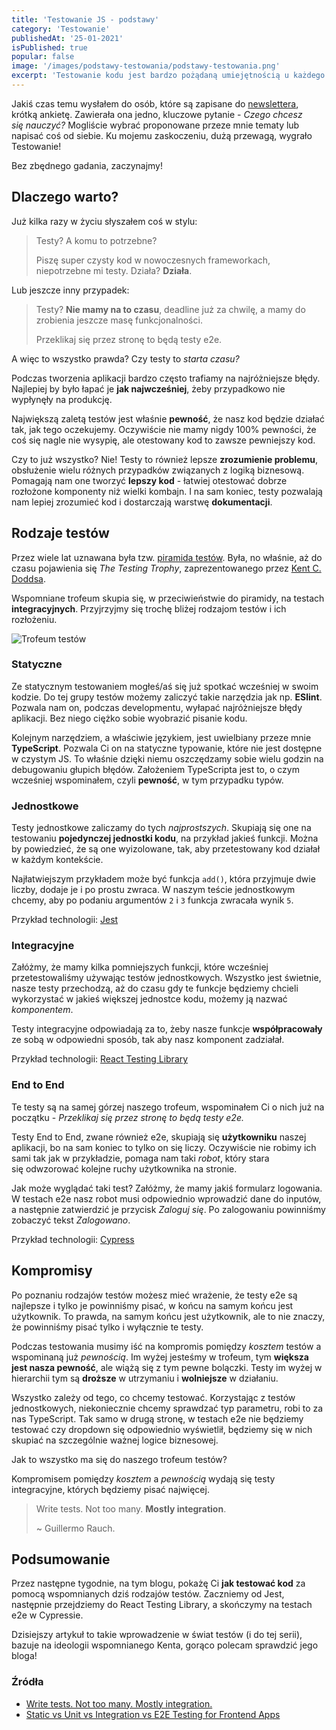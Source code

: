 ```yaml
---
title: 'Testowanie JS - podstawy'
category: 'Testowanie'
publishedAt: '25-01-2021'
isPublished: true
popular: false
image: '/images/podstawy-testowania/podstawy-testowania.png'
excerpt: 'Testowanie kodu jest bardzo pożądaną umiejętnością u każdego programisty... Ale zacznijmy od początku. Dlaczego tak właściwie potrzebujemy testów? Jakie są ich rodzaje?'
---
```


Jakiś czas temu wysłałem do osób, które są zapisane do [newslettera](#footerNewsletter), krótką ankietę. Zawierała ona jedno, kluczowe pytanie - _Czego chcesz się nauczyć?_ Mogliście wybrać proponowane przeze mnie tematy lub napisać coś od siebie. Ku mojemu zaskoczeniu, dużą przewagą, wygrało <Sparkles>Testowanie!</Sparkles>

Bez zbędnego gadania, zaczynajmy!

## Dlaczego warto?

Już kilka razy w życiu słyszałem coś w stylu:

> Testy? A komu to potrzebne?
>
> Piszę super czysty kod w nowoczesnych frameworkach, niepotrzebne mi testy. Działa? **Działa**.

Lub jeszcze inny przypadek:

> Testy? **Nie mamy na to czasu**, deadline już za chwilę, a mamy do zrobienia jeszcze masę funkcjonalności.
>
> Przeklikaj się przez stronę to będą testy e2e.

A więc to wszystko prawda? Czy testy to _starta czasu?_

Podczas tworzenia aplikacji bardzo często trafiamy na najróżniejsze błędy. Najlepiej by było łapać je **jak najwcześniej**, żeby przypadkowo nie wypłynęły na produkcję.

Największą zaletą testów jest właśnie **pewność**, że nasz kod będzie działać tak, jak tego oczekujemy. Oczywiście nie mamy nigdy 100% pewności, że coś się nagle nie wysypię, ale otestowany kod to zawsze pewniejszy kod.

Czy to już wszystko? Nie! Testy to również lepsze **zrozumienie problemu**, obsłużenie wielu różnych przypadków związanych z logiką biznesową. Pomagają nam one tworzyć **lepszy kod** - łatwiej otestować dobrze rozłożone komponenty niż wielki kombajn. I na sam koniec, testy pozwalają nam lepiej zrozumieć kod i dostarczają warstwę **dokumentacji**.

## Rodzaje testów

Przez wiele lat uznawana była tzw. [piramida testów](https://martinfowler.com/articles/practical-test-pyramid.html). Była, no właśnie, aż do czasu pojawienia się _The Testing Trophy_, zaprezentowanego przez [Kent C. Doddsa](https://kentcdodds.com/).

Wspomniane trofeum skupia się, w przeciwieństwie do piramidy, na testach **integracyjnych**. Przyjrzyjmy się trochę bliżej rodzajom testów i ich rozłożeniu.

<Image src="/images/podstawy-testowania/testing-trophy.png" alt="Trofeum testów" />

### Statyczne

Ze statycznym testowaniem mogłeś/aś się już spotkać wcześniej w swoim kodzie. Do tej grupy testów możemy zaliczyć takie narzędzia jak np. **ESlint**. Pozwala nam on, podczas developmentu, wyłapać najróżniejsze błędy aplikacji. Bez niego ciężko sobie wyobrazić pisanie kodu.

Kolejnym narzędziem, a właściwie językiem, jest uwielbiany przeze mnie **TypeScript**. Pozwala Ci on na statyczne typowanie, które nie jest dostępne w czystym JS. To właśnie dzięki niemu oszczędzamy sobie wielu godzin na debugowaniu głupich błędów. Założeniem TypeScripta jest to, o czym wcześniej wspominałem, czyli **pewność**, w tym przypadku typów.

### Jednostkowe

Testy jednostkowe zaliczamy do tych _najprostszych_. Skupiają się one na testowaniu **pojedynczej jednostki kodu**, na przykład jakieś funkcji. Można by powiedzieć, że są one wyizolowane, tak, aby przetestowany kod działał w każdym kontekście.

Najłatwiejszym przykładem może być funkcja `add()`, która przyjmuje dwie liczby, dodaje je i po prostu zwraca. W naszym teście jednostkowym chcemy, aby po podaniu argumentów `2` i `3` funkcja zwracała wynik `5`.

Przykład technologii: [Jest](https://jestjs.io/)

### Integracyjne

Załóżmy, że mamy kilka pomniejszych funkcji, które wcześniej przetestowaliśmy używając testów jednostkowych. Wszystko jest świetnie, nasze testy przechodzą, aż do czasu gdy te funkcje będziemy chcieli wykorzystać w jakieś większej jednostce kodu, możemy ją nazwać _komponentem_.

Testy integracyjne odpowiadają za to, żeby nasze funkcje **współpracowały** ze sobą w odpowiedni sposób, tak aby nasz komponent zadziałał.

Przykład technologii: [React Testing Library](https://testing-library.com/)

### End to End

Te testy są na samej górzej naszego trofeum, wspominałem Ci o nich już na początku - _Przeklikaj się przez stronę to będą testy e2e._

Testy End to End, zwane również e2e, skupiają się **użytkowniku** naszej aplikacji, bo na sam koniec to tylko on się liczy. Oczywiście nie robimy ich sami tak jak w przykładzie, pomaga nam taki _robot_, który stara się odwzorować kolejne ruchy użytkownika na stronie.

Jak może wyglądać taki test? Załóżmy, że mamy jakiś formularz logowania. W testach e2e nasz robot musi odpowiednio wprowadzić dane do inputów, a następnie zatwierdzić je przycisk _Zaloguj się_. Po zalogowaniu powinniśmy zobaczyć tekst _Zalogowano_.

Przykład technologii: [Cypress](https://www.cypress.io/)

## Kompromisy

Po poznaniu rodzajów testów możesz mieć wrażenie, że testy e2e są najlepsze i tylko je powinniśmy pisać, w końcu na samym końcu jest użytkownik.
To prawda, na samym końcu jest użytkownik, ale to nie znaczy, że powinniśmy pisać tylko i wyłącznie te testy.

Podczas testowania musimy iść na kompromis pomiędzy _kosztem_ testów a wspominaną już _pewnością_. Im wyżej jesteśmy w trofeum, tym **większa jest nasza pewność**, ale wiążą się z tym pewne bolączki. Testy im wyżej w hierarchii tym są **droższe** w utrzymaniu i **wolniejsze** w działaniu.

Wszystko zależy od tego, co chcemy testować. Korzystając z testów jednostkowych, niekoniecznie chcemy sprawdzać typ parametru, robi to za nas TypeScript. Tak samo w drugą stronę, w testach e2e nie będziemy testować czy dropdown się odpowiednio wyświetlił, będziemy się w nich skupiać na szczególnie ważnej logice biznesowej.

Jak to wszystko ma się do naszego trofeum testów?

Kompromisem pomiędzy _kosztem_ a _pewnością_ wydają się testy integracyjne, których będziemy pisać najwięcej.

> Write tests. Not too many. **Mostly integration**.
>
> ~ Guillermo Rauch.

## Podsumowanie

Przez następne tygodnie, na tym blogu, pokażę Ci **jak testować kod** za pomocą wspomnianych dziś rodzajów testów. Zaczniemy od Jest, następnie przejdziemy do React Testing Library, a skończymy na testach e2e w Cypressie.

Dzisiejszy artykuł to takie wprowadzenie w świat testów (i do tej serii), bazuje na ideologii wspomnianego Kenta, gorąco polecam sprawdzić jego bloga!

### Źródła

- [Write tests. Not too many. Mostly integration.](https://kentcdodds.com/blog/write-tests)
- [Static vs Unit vs Integration vs E2E Testing for Frontend Apps](https://kentcdodds.com/blog/unit-vs-integration-vs-e2e-tests)
